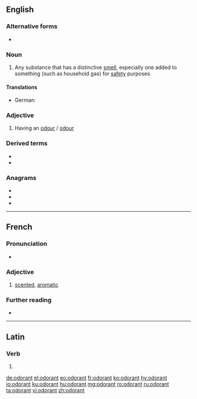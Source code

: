 ==English==

===Alternative forms===
* {{l|en|odourant}}

===Noun===
{{en-noun}}

# Any substance that has a distinctive [[smell]], especially one added to something (such as household gas) for [[safety]] purposes

====Translations====
{{trans-top|substance with distinctive smell}}
* German: {{t|de|Odoriermittel|n}}
{{trans-mid}}
{{trans-bottom}}

===Adjective===
{{en-adj}}

# Having an [[odour]] / [[odour]]

===Derived terms===
* {{l|en|deodorant}}
* {{l|en|reodorant}}

===Anagrams===
* {{l|en|donator}}
* {{l|en|tandoor}}
* {{l|en|tornado}}

----

==French==

===Pronunciation===
* {{audio|Fr-odorant.ogg|Audio|lang=fr}}

===Adjective===
{{fr-adj}}

# [[scented]], [[aromatic]]

===Further reading===
* {{R:TLFi}}

----

==Latin==

===Verb===
{{la-verb-form|odōrant}}

# {{inflection of|odōrō||3|p|pres|actv|indc|lang=la}}

[[de:odorant]]
[[el:odorant]]
[[eo:odorant]]
[[fr:odorant]]
[[ko:odorant]]
[[hy:odorant]]
[[io:odorant]]
[[ku:odorant]]
[[hu:odorant]]
[[mg:odorant]]
[[ro:odorant]]
[[ru:odorant]]
[[ta:odorant]]
[[vi:odorant]]
[[zh:odorant]]